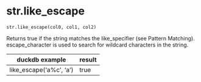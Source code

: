 # str.like_escape { #duckops.str.like_escape }

`str.like_escape(col0, col1, col2)`

Returns true if the string matches the like_specifier (see Pattern Matching). escape_character is used to search for wildcard characters in the string.

| duckdb example | result |
| -------------- | ------ |
| like_escape('a%c', 'a$%c', '$') | true |
